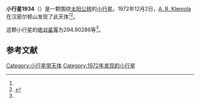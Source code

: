 {{Infobox planet
| bgcolour = #FFFFC0
| name = 1934 Jeffers
| symbol = 
| image = 
| caption = 
| discovery = yes
| discovery_ref = 
| discoverer = [[A._R._Klemola|A. R. Klemola]]
| discovery_site = [[汉密尔顿山|汉密尔顿山]] 
| discovered = 1972年12月2日
| designations = yes
| mp_name = 
| named_after = 
| alt_names = 1972 XB/ 1951 AN1 / 1961 YA
| mp_category = [[主带小行星|主带小行星]]
| orbit_ref = <ref name="a">[http://ssd.jpl.nasa.gov/sbdb.cgi?sstr=1934 1934 Jeffers] {{Wayback|url=http://ssd.jpl.nasa.gov/sbdb.cgi?sstr=1934 |date=20201122055328 }}，小行星數據庫瀏覽器（JPL Small-Body Database Browser）－[[美国国家航空航天局|美国国家航空航天局]]喷气推进实验室</ref>
| epoch = 2456400.5 (2013年4月18日更新)
| aphelion = {{convert|3.1068119|AU|km|3|abbr=on|lk=out}}
| perihelion = {{convert|1.6730561|AU|km|3|abbr=on}}
| semimajor = {{convert|2.3899340|AU|km|3|abbr=on}}
| eccentricity = 0.2999572
| period = 1349.513703 [[日|日]]<br />3.69[[儒略年|儒略年]]
| avg_speed = 
| inclination = 23.15002
| asc_node = 86.54471
| mean_anomaly = 
| arg_peri = 294.90286
| satellites = 
| physical_characteristics = yes
| dimensions = 
| mass = 
| density = 
| surface_grav = 
| escape_velocity = 
| sidereal_day = 
| axial_tilt = 
| pole_ecliptic_lat = 
| pole_ecliptic_lon = 
| albedo = 
| temperatures= 
| temp_name1 = 
| mean_temp_1 = 
| max_temp_1 = 
| temp_name2 = 
| max_temp_2 = 
| spectral_type = 
| abs_magnitude = 294.90286
}}

'''小行星1934'''（{{lang-en|1934 Jeffers}}）是一颗围绕[[太阳|太阳]][[公转|公转]]的[[小行星|小行星]]。1972年12月2日，[[A._R._Klemola|A. R. Klemola]]在汉密尔顿山发现了此天体<ref name="a" /><ref>{{cite news|title=小行星列表|url=http://cfa-www.harvard.edu/iau/lists/NumberedMPs.txt|accessdate=2013-07-08|newspaper=哈佛大学|archive-date=2008-05-17|archive-url=https://web.archive.org/web/20080517010638/http://cfa-www.harvard.edu/iau/lists/NumberedMPs.txt|dead-url=no}}</ref>。

这颗小行星的[[绝对星等|绝对星等]]为294.90286等<ref name="a" />。

==参考文献==
{{reflist}}
{{Minor Planet Number|[[小行星1933|小行星1933]]|[[小行星1935|小行星1935]]}}

{{小天体}}

[[Category:小行星带天体|Category:小行星带天体]]
[[Category:1972年发现的小行星|Category:1972年发现的小行星]]

{{asteroid-stub}}